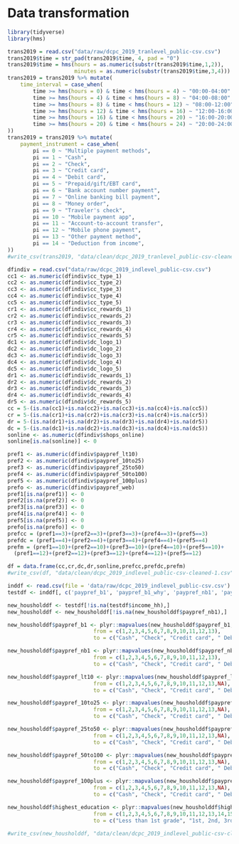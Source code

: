 # Data transformation

```r
library(tidyverse)
library(hms)
```

```r
trans2019 = read.csv("data/raw/dcpc_2019_tranlevel_public-csv.csv")
trans2019$time = str_pad(trans2019$time, 4, pad = "0")
trans2019$time = hms(hours = as.numeric(substr(trans2019$time,1,2)), 
                     minutes = as.numeric(substr(trans2019$time,3,4)))
trans2019 = trans2019 %>% mutate(
    time_interval = case_when(
        time >= hms(hours = 0) & time < hms(hours = 4) ~ "00:00-04:00",
        time >= hms(hours = 4) & time < hms(hours = 8) ~ "04:00-08:00",
        time >= hms(hours = 8) & time < hms(hours = 12) ~ "08:00-12:00",
        time >= hms(hours = 12) & time < hms(hours = 16) ~ "12:00-16:00",
        time >= hms(hours = 16) & time < hms(hours = 20) ~ "16:00-20:00",
        time >= hms(hours = 20) & time < hms(hours = 24) ~ "20:00-24:00"
))
trans2019 = trans2019 %>% mutate(
    payment_instrument = case_when(
        pi == 0 ~ "Multiple payment methods",
        pi == 1 ~ "Cash",
        pi == 2 ~ "Check",
        pi == 3 ~ "Credit card",
        pi == 4 ~ "Debit card",
        pi == 5 ~ "Prepaid/gift/EBT card",
        pi == 6 ~ "Bank account number payment",
        pi == 7 ~ "Online banking bill payment",
        pi == 8 ~ "Money order",
        pi == 9 ~ "Traveler's check",
        pi == 10 ~ "Mobile payment app",
        pi == 11 ~ "Account-to-account transfer",
        pi == 12 ~ "Mobile phone payment",
        pi == 13 ~ "Other payment method",
        pi == 14 ~ "Deduction from income",
))
#write_csv(trans2019, "data/clean/dcpc_2019_tranlevel_public-csv-cleaned.csv")
```

```r
dfindiv = read.csv("data/raw/dcpc_2019_indlevel_public-csv.csv")
cc1 <- as.numeric(dfindiv$cc_type_1)
cc2 <- as.numeric(dfindiv$cc_type_2)
cc3 <- as.numeric(dfindiv$cc_type_3)
cc4 <- as.numeric(dfindiv$cc_type_4)
cc5 <- as.numeric(dfindiv$cc_type_5)
cr1 <- as.numeric(dfindiv$cc_rewards_1)
cr2 <- as.numeric(dfindiv$cc_rewards_2)
cr3 <- as.numeric(dfindiv$cc_rewards_3)
cr4 <- as.numeric(dfindiv$cc_rewards_4)
cr5 <- as.numeric(dfindiv$cc_rewards_5)
dc1 <- as.numeric(dfindiv$dc_logo_1)
dc2 <- as.numeric(dfindiv$dc_logo_2)
dc3 <- as.numeric(dfindiv$dc_logo_3)
dc4 <- as.numeric(dfindiv$dc_logo_4)
dc5 <- as.numeric(dfindiv$dc_logo_5)
dr1 <- as.numeric(dfindiv$dc_rewards_1)
dr2 <- as.numeric(dfindiv$dc_rewards_2)
dr3 <- as.numeric(dfindiv$dc_rewards_3)
dr4 <- as.numeric(dfindiv$dc_rewards_4)
dr5 <- as.numeric(dfindiv$dc_rewards_5)
cc = 5-(is.na(cc1)+is.na(cc2)+is.na(cc3)+is.na(cc4)+is.na(cc5))
cr = 5-(is.na(cr1)+is.na(cr2)+is.na(cr3)+is.na(cr4)+is.na(cr5))
dr = 5-(is.na(dr1)+is.na(dr2)+is.na(dr3)+is.na(dr4)+is.na(dr5))
dc = 5-(is.na(dc1)+is.na(dc2)+is.na(dc3)+is.na(dc4)+is.na(dc5))
sonline <- as.numeric(dfindiv$shops_online)
sonline[is.na(sonline)] <- 0

pref1 <- as.numeric(dfindiv$paypref_lt10)
pref2 <- as.numeric(dfindiv$paypref_10to25)
pref3 <- as.numeric(dfindiv$paypref_25to50)
pref4 <- as.numeric(dfindiv$paypref_50to100)
pref5 <- as.numeric(dfindiv$paypref_100plus)
prefo <- as.numeric(dfindiv$paypref_web)
pref1[is.na(pref1)] <- 0
pref2[is.na(pref2)] <- 0
pref3[is.na(pref3)] <- 0
pref4[is.na(pref4)] <- 0
pref5[is.na(pref5)] <- 0
prefo[is.na(prefo)] <- 0
prefcc = (pref1==3)+(pref2==3)+(pref3==3)+(pref4==3)+(pref5==3)
prefdc = (pref1==4)+(pref2==4)+(pref3==4)+(pref4==4)+(pref5==4)
prefm = (pref1==10)+(pref2==10)+(pref3==10)+(pref4==10)+(pref5==10)+
  (pref1==12)+(pref2==12)+(pref3==12)+(pref4==12)+(pref5==12)

df = data.frame(cc,cr,dc,dr,sonline,prefcc,prefdc,prefm)
#write_csv(df, "data/clean/dcpc_2019_indlevel_public-csv-cleaned-1.csv")
```

```r
inddf <- read.csv(file = 'data/raw/dcpc_2019_indlevel_public-csv.csv')
testdf <- inddf[, c('paypref_b1', 'paypref_b1_why', 'paypref_nb1', 'paypref_nb1_why', 'paypref_lt10', 'paypref_10to25', 'paypref_25to50', 'paypref_50to100', 'paypref_100plus', 'hh_size', 'income_hh', 'homeowner', 'home_value', 'home_debt', 'other_assets', 'other_debts', 'ind_weight', 'gender', 'age', 'highest_education', 'race_white', 'race_black', 'race_asian', 'race_other')]

new_housholddf <- testdf[!is.na(testdf$income_hh),]
new_housholddf <- new_housholddf[!is.na(new_housholddf$paypref_nb1),]

new_housholddf$paypref_b1 <- plyr::mapvalues(new_housholddf$paypref_b1,
                           from = c(1,2,3,4,5,6,7,8,9,10,11,12,13),
                           to = c("Cash", "Check", "Credit card", " Debit card", "Prepaid/gift/EBT card", "Bank account number payment", "Online banking bill payment", " Money order", "Traveler’s check", "PayPal", "Account-to-account transfer", "Mobile phone payment", "Other payment method"))

new_housholddf$paypref_nb1 <- plyr::mapvalues(new_housholddf$paypref_nb1,
                           from = c(1,2,3,4,5,6,7,8,9,10,11,12,13),
                           to = c("Cash", "Check", "Credit card", " Debit card", "Prepaid/gift/EBT card", "Bank account number payment", "Online banking bill payment", " Money order", "Traveler’s check", "PayPal", "Account-to-account transfer", "Mobile phone payment", "Other payment method"))

new_housholddf$paypref_lt10 <- plyr::mapvalues(new_housholddf$paypref_lt10,
                           from = c(1,2,3,4,5,6,7,8,9,10,11,12,13,NA),
                           to = c("Cash", "Check", "Credit card", " Debit card", "Prepaid/gift/EBT card", "Bank account number payment", "Online banking bill payment", " Money order", "Traveler’s check", "PayPal", "Account-to-account transfer", "Mobile phone payment", "Other payment method",NA))

new_housholddf$paypref_10to25 <- plyr::mapvalues(new_housholddf$paypref_10to25,
                           from = c(1,2,3,4,5,6,7,8,9,10,11,12,13,NA),
                           to = c("Cash", "Check", "Credit card", " Debit card", "Prepaid/gift/EBT card", "Bank account number payment", "Online banking bill payment", " Money order", "Traveler’s check", "PayPal", "Account-to-account transfer", "Mobile phone payment", "Other payment method",NA))

new_housholddf$paypref_25to50 <- plyr::mapvalues(new_housholddf$paypref_25to50,
                           from = c(1,2,3,4,5,6,7,8,9,10,11,12,13,NA),
                           to = c("Cash", "Check", "Credit card", " Debit card", "Prepaid/gift/EBT card", "Bank account number payment", "Online banking bill payment", " Money order", "Traveler’s check", "PayPal", "Account-to-account transfer", "Mobile phone payment", "Other payment method",NA))

new_housholddf$paypref_50to100 <- plyr::mapvalues(new_housholddf$paypref_50to100,
                           from = c(1,2,3,4,5,6,7,8,9,10,11,12,13,NA),
                           to = c("Cash", "Check", "Credit card", " Debit card", "Prepaid/gift/EBT card", "Bank account number payment", "Online banking bill payment", " Money order", "Traveler’s check", "PayPal", "Account-to-account transfer", "Mobile phone payment", "Other payment method",NA))

new_housholddf$paypref_100plus <- plyr::mapvalues(new_housholddf$paypref_100plus,
                           from = c(1,2,3,4,5,6,7,8,9,10,11,12,13,NA),
                           to = c("Cash", "Check", "Credit card", " Debit card", "Prepaid/gift/EBT card", "Bank account number payment", "Online banking bill payment", " Money order", "Traveler’s check", "PayPal", "Account-to-account transfer", "Mobile phone payment", "Other payment method",NA))

new_housholddf$highest_education <- plyr::mapvalues(new_housholddf$highest_education,
                           from = c(1,2,3,4,5,6,7,8,9,10,11,12,13,14,15,16),
                           to = c("Less than 1st grade", "1st, 2nd, 3rd, or 4th grade", "5th or 6th grade", "7th or 8th grade", "9th grade", "10th grade", "11th grade", "12 grade - no diploma", " High school graduate or GED", "Some college but no degree", "Associate degree in college - occupational or vocational program", "Associate degree in college - academic program", "Bachelors degree", "Masters degree", "Professional school degree", "Doctorate degree"))

#write_csv(new_housholddf, "data/clean/dcpc_2019_indlevel_public-csv-cleaned-2.csv")
```